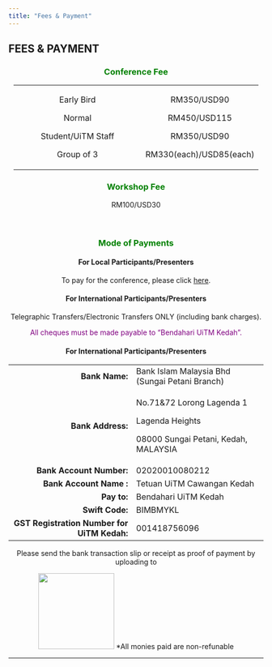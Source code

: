 ```yaml
---
title: "Fees & Payment"
---
```


## FEES & PAYMENT\

<center>
### [**Conference Fee**]{style="color:green;"}
+:----------------------------------------:+:-----------------------:+
| Early Bird                               | RM350/USD90             |
|                                          |                         |
| Normal                                   | RM450/USD115            |
|                                          |                         |
| Student/UiTM Staff                       | RM350/USD90             |
|                                          |                         |
| Group of 3                               | RM330(each)/USD85(each) |
+------------------------------------------+-------------------------+

### [**Workshop Fee**]{style="color:green;"}\
RM100/USD30\
\
\

### [**Mode of Payments**]{style="color:green;"}\

#### For Local Participants/Presenters\

To pay for the conference, please click [here](https://uitmpay.uitm.edu.my/otherservices/products/AAK1/02/3363){target="_blank"}.


#### For International Participants/Presenters\

Telegraphic Transfers/Electronic Transfers ONLY (including bank charges).

[All cheques must be made payable to “Bendahari UiTM Kedah”.]{style="color:purple;"}\

#### For International Participants/Presenters\

+--------------------------------------------:+------------------------------------------------+
| **Bank Name:**                              | Bank Islam Malaysia Bhd (Sungai Petani Branch) |
+---------------------------------------------+------------------------------------------------+
| **Bank Address:**                           | No.71&72 Lorong Lagenda 1                      |
|                                             |                                                |
|                                             | Lagenda Heights                                |
|                                             |                                                |
|                                             | 08000 Sungai Petani, Kedah, MALAYSIA           |
+---------------------------------------------+------------------------------------------------+
| **Bank Account Number:**                    | 02020010080212                                 |
+---------------------------------------------+------------------------------------------------+
| **Bank Account Name :**                     | Tetuan UiTM Cawangan Kedah                     |
+---------------------------------------------+------------------------------------------------+
| **Pay to:**                                 | Bendahari UiTM Kedah                           |
+---------------------------------------------+------------------------------------------------+
| **Swift Code:**                             | BIMBMYKL                                       |
+---------------------------------------------+------------------------------------------------+
| **GST Registration Number for UiTM Kedah:** | 001418756096                                   |
+---------------------------------------------+------------------------------------------------+

Please send the bank transaction slip or receipt as proof of payment by uploading to\

![](images/iconfbay.png){width=150px target="_blank"}
*All monies paid are non-refunable
</center>

---